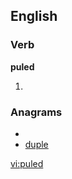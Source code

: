 ==English==

===Verb===
'''puled'''

# {{past of|[[pule]]}}

===Anagrams===
* {{alphagram|delpu}}
* [[duple#English|duple]]

[[vi:puled]]